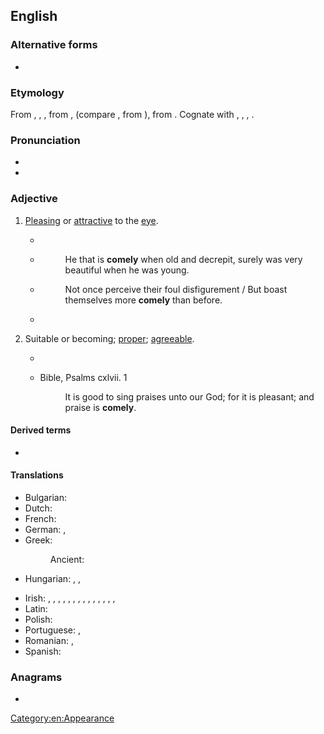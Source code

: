 ==English==

===Alternative forms===
* {{alter|en|cumlie|comly||obsolete}}

===Etymology===
From {{inh|en|enm|comly}}, {{m|enm|cumly}}, {{m|enm|cumlich}}, from {{inh|en|ang|cymlīċ}}, {{m|ang|cȳmlīċ}} (compare {{cog|ang|cȳme|t=fine, exquisite}}, from {{cog|gem-pro|*kūmiz||delicate}}), from {{inh|en|gem-pro|*kūmalīkaz|t=pitiful, dear}}. Cognate with {{cog|dum|komlick}}, {{m|dum|komelick}}, {{cog|gmh|komelīh}}, {{m|gmh|gomelīh}}.

===Pronunciation===
* {{IPA|en|/ˈkʌmli/}}
* {{audio|en|en-us-comely.ogg|Audio (US)}}

===Adjective===
{{en-adj|er|more}}

# {{lb|en|dated|of a person}} [[pleasing|Pleasing]] or [[attractive]] to the [[eye]].
#: {{synonyms|en|pulchritudinous}}
#: {{antonyms|en|homely|q1=of a person}}
#* {{RQ:Ascham Works|title=Toxophilus|page=162|passage=In ſhootinge at the prickes, haſtye and quicke drawinge is neyther ſure nor yet '''comely'''.}}
#* {{rfdatek|en|South}}
#*: He that is '''comely''' when old and decrepit, surely was very beautiful when he was young.
#* {{rfdatek|en|John Milton}}
#*: Not once perceive their foul disfigurement / But boast themselves more '''comely''' than before.
#* {{quote-book|en|year=1918|author={{w|Edgar Rice Burroughs}}|title=[[w:The Land That Time Forgot (novel)|The Land That Time Forgot]]|chapter=IX|passage=The chief's name was To-jo, and his household consisted of seven females and himself. These women were much more '''comely''', or rather less hideous than those of Tsa's people; one of them, even, was almost pretty, being less hairy and having a rather nice skin, with high coloring.}}
# {{lb|en|archaic}} Suitable or becoming; [[proper]]; [[agreeable]].
#* {{RQ:Shakespeare Coriolanus|IV|vi|passage=This is a happier and more '''comely''' time / Than when these fellows ran about the streets, / Crying confusion.}}
#* {{rfdate|en}} Bible, Psalms cxlvii. 1
#*: It is good to sing praises unto our God; for it is pleasant; and praise is '''comely'''.

====Derived terms====
* {{l|en|comeliness}}

====Translations====
{{trans-top|pleasing or attractive to the eye}}
* Bulgarian: {{t+|bg|миловиден}}
* Dutch: {{t+|nl|bevallig}}
* French: {{t+|fr|avenant}}
* German: {{t+|de|hübsch}}, {{t+|de|ansehnlich}}
* Greek:
*: Ancient: {{t|grc|εὔμορφος}}
* Hungarian: {{t+|hu|kedves}}, {{t+|hu|kellemes}}, {{t+|hu|csinos}}
{{trans-mid}}
* Irish: {{t|ga|córach}}, {{t|ga|cuanna}}, {{t|ga|cumaí}}, {{t|ga|cumtha}}, {{t|ga|daite}}, {{t|ga|dathúil}}, {{t|ga|dea-chumtha}}, {{t|ga|dreachúil}}, {{t|ga|gnaíúil}}, {{t|ga|lachanta}}, {{t|ga|leacanta}}, {{t|ga|maisiúil}}, {{t|ga|slachtmhar}}, {{t|ga|sochraidh}}, {{t|ga|spéisiúil}}
* Latin: {{t|la|venustus}}
* Polish: {{t+|pl|urodziwy}}
* Portuguese: {{t+|pt|lindo}}, {{t+|pt|atraente}}
* Romanian: {{t+|ro|plăcut}}, {{t+|ro|drăguț}}
* Spanish: {{t+|es|lindo}}
{{trans-bottom}}

===Anagrams===
* {{anagrams|en|a=celmoy|Comley}}

[[Category:en:Appearance]]